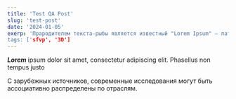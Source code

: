 ```yaml
---
title: 'Test QA Post'
slug: 'test-post'
date: '2024-01-05'
exerp: 'Прародителем текста-рыбы является известный "Lorem Ipsum" — латинский текст, ноги кот>
tags: ['sfvp', '3D']
---
```


***Lorem*** ipsum dolor sit amet, consectetur adipiscing elit. Phasellus non tempus justo

<CustomImage alt="Unsplash Image" src="https://images.unsplash.com/photo-1701525124840-b5dc3127d2c1?crop=entropy&cs=tinysrgb&fit=max&fm=jpg&ixid=MnwxfDB8MXxyYW5kb218MHx8fHx8fHx8MTcwNDU3ODE5OA&ixlib=rb-4.0.3&q=80&utm_campaign=api-credit&utm_medium=referral&utm_source=unsplash_source&w=1080" />

C зарубежных источников, современные исследования могут быть ассоциативно распределены по отраслям.
